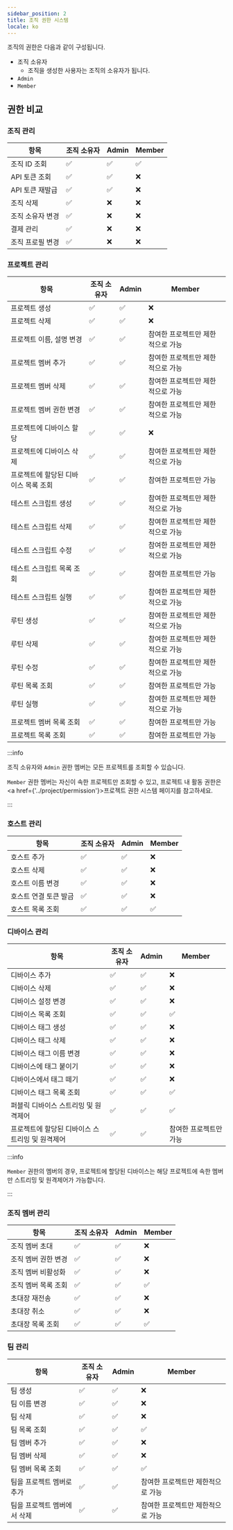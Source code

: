 ```yaml
---
sidebar_position: 2
title: 조직 권한 시스템
locale: ko
---
```


조직의 권한은 다음과 같이 구성됩니다.

- 조직 소유자
  - 조직을 생성한 사용자는 조직의 소유자가 됩니다.
- `Admin`
- `Member`

## 권한 비교

### 조직 관리

| 항목             | 조직 소유자 | Admin | Member |
| ---------------- | ----------- | ----- | ------ |
| 조직 ID 조회     | ✅          | ✅    | ✅     |
| API 토큰 조회    | ✅          | ✅    | ❌     |
| API 토큰 재발급  | ✅          | ✅    | ❌     |
| 조직 삭제        | ✅          | ❌    | ❌     |
| 조직 소유자 변경 | ✅          | ❌    | ❌     |
| 결제 관리        | ✅          | ❌    | ❌     |
| 조직 프로필 변경 | ✅          | ❌    | ❌     |

### 프로젝트 관리

| 항목                                 | 조직 소유자 | Admin | Member                            |
| ------------------------------------ | ----------- | ----- | --------------------------------- |
| 프로젝트 생성                        | ✅          | ✅    | ❌                                |
| 프로젝트 삭제                        | ✅          | ✅    | ❌                                |
| 프로젝트 이름, 설명 변경             | ✅          | ✅    | 참여한 프로젝트만 제한적으로 가능 |
| 프로젝트 멤버 추가                   | ✅          | ✅    | 참여한 프로젝트만 제한적으로 가능 |
| 프로젝트 멤버 삭제                   | ✅          | ✅    | 참여한 프로젝트만 제한적으로 가능 |
| 프로젝트 멤버 권한 변경              | ✅          | ✅    | 참여한 프로젝트만 제한적으로 가능 |
| 프로젝트에 디바이스 할당             | ✅          | ✅    | ❌                                |
| 프로젝트에 디바이스 삭제             | ✅          | ✅    | 참여한 프로젝트만 제한적으로 가능 |
| 프로젝트에 할당된 디바이스 목록 조회 | ✅          | ✅    | 참여한 프로젝트만 가능            |
| 테스트 스크립트 생성                 | ✅          | ✅    | 참여한 프로젝트만 제한적으로 가능 |
| 테스트 스크립트 삭제                 | ✅          | ✅    | 참여한 프로젝트만 제한적으로 가능 |
| 테스트 스크립트 수정                 | ✅          | ✅    | 참여한 프로젝트만 제한적으로 가능 |
| 테스트 스크립트 목록 조회            | ✅          | ✅    | 참여한 프로젝트만 가능            |
| 테스트 스크립트 실행                 | ✅          | ✅    | 참여한 프로젝트만 제한적으로 가능 |
| 루틴 생성                            | ✅          | ✅    | 참여한 프로젝트만 제한적으로 가능 |
| 루틴 삭제                            | ✅          | ✅    | 참여한 프로젝트만 제한적으로 가능 |
| 루틴 수정                            | ✅          | ✅    | 참여한 프로젝트만 제한적으로 가능 |
| 루틴 목록 조회                       | ✅          | ✅    | 참여한 프로젝트만 가능            |
| 루틴 실행                            | ✅          | ✅    | 참여한 프로젝트만 제한적으로 가능 |
| 프로젝트 멤버 목록 조회              | ✅          | ✅    | 참여한 프로젝트만 가능            |
| 프로젝트 목록 조회                   | ✅          | ✅    | 참여한 프로젝트만 가능            |

:::info

조직 소유자와 <code>Admin</code> 권한 멤버는 모든 프로젝트를 조회할 수 있습니다.

<code>Member</code> 권한 멤버는 자신이 속한 프로젝트만 조회할 수 있고, 프로젝트 내
활동 권한은 <a href={'../project/permission'}>프로젝트 권한 시스템</a> 페이지를 참고하세요.

:::

### 호스트 관리

| 항목                  | 조직 소유자 | Admin | Member |
| --------------------- | ----------- | ----- | ------ |
| 호스트 추가           | ✅          | ✅    | ❌     |
| 호스트 삭제           | ✅          | ✅    | ❌     |
| 호스트 이름 변경      | ✅          | ✅    | ❌     |
| 호스트 연결 토큰 발금 | ✅          | ✅    | ❌     |
| 호스트 목록 조회      | ✅          | ✅    | ✅     |

### 디바이스 관리

| 항목                                            | 조직 소유자 | Admin | Member                 |
| ----------------------------------------------- | ----------- | ----- | ---------------------- |
| 디바이스 추가                                   | ✅          | ✅    | ❌                     |
| 디바이스 삭제                                   | ✅          | ✅    | ❌                     |
| 디바이스 설정 변경                              | ✅          | ✅    | ❌                     |
| 디바이스 목록 조회                              | ✅          | ✅    | ✅                     |
| 디바이스 태그 생성                              | ✅          | ✅    | ❌                     |
| 디바이스 태그 삭제                              | ✅          | ✅    | ❌                     |
| 디바이스 태그 이름 변경                         | ✅          | ✅    | ❌                     |
| 디바이스에 태그 붙이기                          | ✅          | ✅    | ❌                     |
| 디바이스에서 태그 떼기                          | ✅          | ✅    | ❌                     |
| 디바이스 태그 목록 조회                         | ✅          | ✅    | ✅                     |
| 퍼블릭 디바이스 스트리밍 및 원격제어            | ✅          | ✅    | ✅                     |
| 프로젝트에 할당된 디바이스 스트리밍 및 원격제어 | ✅          | ✅    | 참여한 프로젝트만 가능 |

:::info

<code>Member</code> 권한의 멤버의 경우, 프로젝트에 할당된 디바이스는 해당 프로젝트에
속한 멤버만 스트리밍 및 원격제어가 가능합니다.

:::

### 조직 멤버 관리

| 항목                | 조직 소유자 | Admin | Member |
| ------------------- | ----------- | ----- | ------ |
| 조직 멤버 초대      | ✅          | ✅    | ❌     |
| 조직 멤버 권한 변경 | ✅          | ✅    | ❌     |
| 조직 멤버 비활성화  | ✅          | ✅    | ❌     |
| 조직 멤버 목록 조회 | ✅          | ✅    | ✅     |
| 초대장 재전송       | ✅          | ✅    | ❌     |
| 초대장 취소         | ✅          | ✅    | ❌     |
| 초대장 목록 조회    | ✅          | ✅    | ✅     |

### 팀 관리

| 항목                        | 조직 소유자 | Admin | Member                            |
| --------------------------- | ----------- | ----- | --------------------------------- |
| 팀 생성                     | ✅          | ✅    | ❌                                |
| 팀 이름 변경                | ✅          | ✅    | ❌                                |
| 팀 삭제                     | ✅          | ✅    | ❌                                |
| 팀 목록 조회                | ✅          | ✅    | ✅                                |
| 팀 멤버 추가                | ✅          | ✅    | ❌                                |
| 팀 멤버 삭제                | ✅          | ✅    | ❌                                |
| 팀 멤버 목록 조회           | ✅          | ✅    | ✅                                |
| 팀을 프로젝트 멤버로 추가   | ✅          | ✅    | 참여한 프로젝트만 제한적으로 가능 |
| 팀을 프로젝트 멤버에서 삭제 | ✅          | ✅    | 참여한 프로젝트만 제한적으로 가능 |
